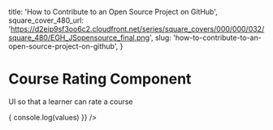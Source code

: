 
  title: 'How to Contribute to an Open Source Project on GitHub',
  square_cover_480_url:
    'https://d2eip9sf3oo6c2.cloudfront.net/series/square_covers/000/000/032/square_480/EGH_JSopensource_final.png',
  slug: 'how-to-contribute-to-an-open-source-project-on-github',
}

<Meta title="Components/Lessons/Overlay/RateCourseOverlay" />

# Course Rating Component

UI so that a learner can rate a course

<Canvas>
  <Story name="Default">
    <div className="max-w-7xl">
      <RateCourseOverlay
        course={course}
        onRated={(values) => {
          console.log(values)
        }}
      />
    </div>
  </Story>
</Canvas>
